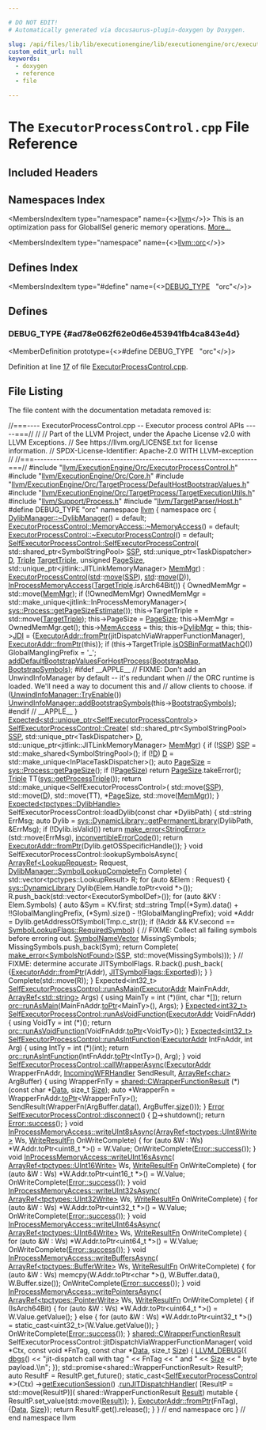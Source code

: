 ```yaml
---

# DO NOT EDIT!
# Automatically generated via docusaurus-plugin-doxygen by Doxygen.

slug: /api/files/lib/lib/executionengine/lib/executionengine/orc/executorprocesscontrol-cpp
custom_edit_url: null
keywords:
  - doxygen
  - reference
  - file

---
```





# The `ExecutorProcessControl.cpp` File Reference

<DoxygenPage pluginConfig={pluginConfig}>



## Included Headers

<IncludesList>
<IncludesListItem
  filePath="llvm/ExecutionEngine/Orc/ExecutorProcessControl.h"
  permalink="/docs/api/files/include/include/llvm/include/llvm/executionengine/include/llvm/executionengine/orc/executorprocesscontrol-h"
  isLocal="true" />
<IncludesListItem
  filePath="llvm/ExecutionEngine/Orc/Core.h"
  permalink="/docs/api/files/include/include/llvm/include/llvm/executionengine/include/llvm/executionengine/orc/core-h"
  isLocal="true" />
<IncludesListItem
  filePath="llvm/ExecutionEngine/Orc/TargetProcess/DefaultHostBootstrapValues.h"
  permalink="/docs/api/files/include/include/llvm/include/llvm/executionengine/include/llvm/executionengine/orc/include/llvm/executionengine/orc/targetprocess/defaulthostbootstrapvalues-h"
  isLocal="true" />
<IncludesListItem
  filePath="llvm/ExecutionEngine/Orc/TargetProcess/TargetExecutionUtils.h"
  permalink="/docs/api/files/include/include/llvm/include/llvm/executionengine/include/llvm/executionengine/orc/include/llvm/executionengine/orc/targetprocess/targetexecutionutils-h"
  isLocal="true" />
<IncludesListItem
  filePath="llvm/Support/Process.h"
  permalink="/docs/api/files/include/include/llvm/include/llvm/support/process-h"
  isLocal="true" />
<IncludesListItem
  filePath="llvm/TargetParser/Host.h"
  permalink="/docs/api/files/include/include/llvm/include/llvm/targetparser/host-h"
  isLocal="true" />
</IncludesList>

## Namespaces Index

<MembersIndex>

<MembersIndexItem
  type="namespace"
  name={<><a href="/docs/api/namespaces/llvm">llvm</a></>}>
This is an optimization pass for GlobalISel generic memory operations. <a href="/docs/api/namespaces/llvm/#details">More...</a>
</MembersIndexItem>

<MembersIndexItem
  type="namespace"
  name={<><a href="/docs/api/namespaces/llvm/orc">llvm::orc</a></>}>
</MembersIndexItem>

</MembersIndex>

## Defines Index

<MembersIndex>

<MembersIndexItem
  type="#define"
  name={<><a href="#ad78e062f62e0d6e453941fb4ca843e4d">DEBUG&#95;TYPE</a>&nbsp;&nbsp;&nbsp;&quot;orc&quot;</>}>
</MembersIndexItem>

</MembersIndex>


<SectionDefinition>

## Defines

### DEBUG&#95;TYPE {#ad78e062f62e0d6e453941fb4ca843e4d}

<MemberDefinition
  prototype={<>#define DEBUG&#95;TYPE&nbsp;&nbsp;&nbsp;&quot;orc&quot;</>}>

Definition at line <a href="#l00017">17</a> of file <a href="/docs/api/files/lib/lib/executionengine/lib/executionengine/orc/executorprocesscontrol-cpp">ExecutorProcessControl.cpp</a>.
</MemberDefinition>

</SectionDefinition>

## File Listing

The file content with the documentation metadata removed is:

<ProgramListing>

<Link id="l00001" /><CodeLine lineNumber="1"><Highlight kind="comment">//===---- ExecutorProcessControl.cpp -- Executor process control APIs -----===//</Highlight><Highlight kind="normal"></Highlight></CodeLine>
<Link id="l00002" /><CodeLine lineNumber="2"><Highlight kind="normal"></Highlight><Highlight kind="comment">//</Highlight><Highlight kind="normal"></Highlight></CodeLine>
<Link id="l00003" /><CodeLine lineNumber="3"><Highlight kind="normal"></Highlight><Highlight kind="comment">// Part of the LLVM Project, under the Apache License v2.0 with LLVM Exceptions.</Highlight><Highlight kind="normal"></Highlight></CodeLine>
<Link id="l00004" /><CodeLine lineNumber="4"><Highlight kind="normal"></Highlight><Highlight kind="comment">// See https://llvm.org/LICENSE.txt for license information.</Highlight><Highlight kind="normal"></Highlight></CodeLine>
<Link id="l00005" /><CodeLine lineNumber="5"><Highlight kind="normal"></Highlight><Highlight kind="comment">// SPDX-License-Identifier: Apache-2.0 WITH LLVM-exception</Highlight><Highlight kind="normal"></Highlight></CodeLine>
<Link id="l00006" /><CodeLine lineNumber="6"><Highlight kind="normal"></Highlight><Highlight kind="comment">//</Highlight><Highlight kind="normal"></Highlight></CodeLine>
<Link id="l00007" /><CodeLine lineNumber="7"><Highlight kind="normal"></Highlight><Highlight kind="comment">//===----------------------------------------------------------------------===//</Highlight><Highlight kind="normal"></Highlight></CodeLine>
<Link id="l00008" /><CodeLine lineNumber="8"><Highlight kind="normal"></Highlight></CodeLine>
<Link id="l00009" /><CodeLine lineNumber="9"><Highlight kind="normal"></Highlight><Highlight kind="preprocessor">#include &quot;<a href="/docs/api/files/include/include/llvm/include/llvm/executionengine/include/llvm/executionengine/orc/executorprocesscontrol-h">llvm/ExecutionEngine/Orc/ExecutorProcessControl.h</a>&quot;</Highlight><Highlight kind="normal"></Highlight></CodeLine>
<Link id="l00010" /><CodeLine lineNumber="10"><Highlight kind="normal"></Highlight></CodeLine>
<Link id="l00011" /><CodeLine lineNumber="11"><Highlight kind="normal"></Highlight><Highlight kind="preprocessor">#include &quot;<a href="/docs/api/files/include/include/llvm/include/llvm/executionengine/include/llvm/executionengine/orc/core-h">llvm/ExecutionEngine/Orc/Core.h</a>&quot;</Highlight><Highlight kind="normal"></Highlight></CodeLine>
<Link id="l00012" /><CodeLine lineNumber="12"><Highlight kind="normal"></Highlight><Highlight kind="preprocessor">#include &quot;<a href="/docs/api/files/include/include/llvm/include/llvm/executionengine/include/llvm/executionengine/orc/include/llvm/executionengine/orc/targetprocess/defaulthostbootstrapvalues-h">llvm/ExecutionEngine/Orc/TargetProcess/DefaultHostBootstrapValues.h</a>&quot;</Highlight><Highlight kind="normal"></Highlight></CodeLine>
<Link id="l00013" /><CodeLine lineNumber="13"><Highlight kind="normal"></Highlight><Highlight kind="preprocessor">#include &quot;<a href="/docs/api/files/include/include/llvm/include/llvm/executionengine/include/llvm/executionengine/orc/include/llvm/executionengine/orc/targetprocess/targetexecutionutils-h">llvm/ExecutionEngine/Orc/TargetProcess/TargetExecutionUtils.h</a>&quot;</Highlight><Highlight kind="normal"></Highlight></CodeLine>
<Link id="l00014" /><CodeLine lineNumber="14"><Highlight kind="normal"></Highlight><Highlight kind="preprocessor">#include &quot;<a href="/docs/api/files/include/include/llvm/include/llvm/support/process-h">llvm/Support/Process.h</a>&quot;</Highlight><Highlight kind="normal"></Highlight></CodeLine>
<Link id="l00015" /><CodeLine lineNumber="15"><Highlight kind="normal"></Highlight><Highlight kind="preprocessor">#include &quot;<a href="/docs/api/files/include/include/llvm/include/llvm/targetparser/host-h">llvm/TargetParser/Host.h</a>&quot;</Highlight><Highlight kind="normal"></Highlight></CodeLine>
<Link id="l00016" /><CodeLine lineNumber="16"><Highlight kind="normal"></Highlight></CodeLine>
<Link id="l00017" /><CodeLine lineNumber="17" lineLink="#ad78e062f62e0d6e453941fb4ca843e4d"><Highlight kind="normal"></Highlight><Highlight kind="preprocessor">#define DEBUG&#95;TYPE &quot;orc&quot;</Highlight><Highlight kind="normal"></Highlight></CodeLine>
<Link id="l00018" /><CodeLine lineNumber="18"><Highlight kind="normal"></Highlight></CodeLine>
<Link id="l00019" /><CodeLine lineNumber="19"><Highlight kind="normal"></Highlight><Highlight kind="keyword">namespace </Highlight><Highlight kind="normal"><a href="/docs/api/namespaces/llvm">llvm</a> &#123;</Highlight></CodeLine>
<Link id="l00020" /><CodeLine lineNumber="20"><Highlight kind="normal"></Highlight><Highlight kind="keyword">namespace </Highlight><Highlight kind="normal">orc &#123;</Highlight></CodeLine>
<Link id="l00021" /><CodeLine lineNumber="21"><Highlight kind="normal"></Highlight></CodeLine>
<Link id="l00022" /><CodeLine lineNumber="22"><Highlight kind="normal"><a href="/docs/api/classes/llvm/orc/dylibmanager/#a1d7c63537a7b64227dd10c93f59e5829">DylibManager::~DylibManager</a>() = </Highlight><Highlight kind="keywordflow">default</Highlight><Highlight kind="normal">;</Highlight></CodeLine>
<Link id="l00023" /><CodeLine lineNumber="23"><Highlight kind="normal"></Highlight></CodeLine>
<Link id="l00024" /><CodeLine lineNumber="24"><Highlight kind="normal"><a href="/docs/api/classes/llvm/orc/executorprocesscontrol/memoryaccess/#a8085d8511d1adf24422720dc5f8dfafe">ExecutorProcessControl::MemoryAccess::~MemoryAccess</a>() = </Highlight><Highlight kind="keywordflow">default</Highlight><Highlight kind="normal">;</Highlight></CodeLine>
<Link id="l00025" /><CodeLine lineNumber="25"><Highlight kind="normal"></Highlight></CodeLine>
<Link id="l00026" /><CodeLine lineNumber="26"><Highlight kind="normal"><a href="/docs/api/classes/llvm/orc/executorprocesscontrol/#afbe55d7fe25145ade3cd207703bd28b3">ExecutorProcessControl::~ExecutorProcessControl</a>() = </Highlight><Highlight kind="keywordflow">default</Highlight><Highlight kind="normal">;</Highlight></CodeLine>
<Link id="l00027" /><CodeLine lineNumber="27"><Highlight kind="normal"></Highlight></CodeLine>
<Link id="l00028" /><CodeLine lineNumber="28" lineLink="/docs/api/classes/llvm/orc/selfexecutorprocesscontrol/#a5005b8f3deda0a47253e985ed2ca3591"><Highlight kind="normal"><a href="/docs/api/classes/llvm/orc/selfexecutorprocesscontrol/#a5005b8f3deda0a47253e985ed2ca3591">SelfExecutorProcessControl::SelfExecutorProcessControl</a>(</Highlight></CodeLine>
<Link id="l00029" /><CodeLine lineNumber="29"><Highlight kind="normal">    std::shared&#95;ptr&lt;SymbolStringPool&gt; <a href="/docs/api/classes/llvm/orc/executorprocesscontrol/#a58fe1bcc0c0139d754c0d01cce3b42bf">SSP</a>, std::unique&#95;ptr&lt;TaskDispatcher&gt; <a href="/docs/api/classes/llvm/orc/executorprocesscontrol/#a30812e122ddf831a3226a84f0d5caa40">D</a>,</Highlight></CodeLine>
<Link id="l00030" /><CodeLine lineNumber="30"><Highlight kind="normal">    <a href="/docs/api/classes/llvm/triple">Triple</a> <a href="/docs/api/classes/llvm/orc/executorprocesscontrol/#a43e46ade7cdd5c5a944e4e0b436eebcc">TargetTriple</a>, </Highlight><Highlight kind="keywordtype">unsigned</Highlight><Highlight kind="normal"> <a href="/docs/api/classes/llvm/orc/executorprocesscontrol/#a887a86a6014e53f51ffede51edae5987">PageSize</a>,</Highlight></CodeLine>
<Link id="l00031" /><CodeLine lineNumber="31"><Highlight kind="normal">    std::unique&#95;ptr&lt;jitlink::JITLinkMemoryManager&gt; <a href="/docs/api/classes/llvm/orc/executorprocesscontrol/#a86d16d153b1dc4d9d280a7e4ceee8d5e">MemMgr</a>)</Highlight></CodeLine>
<Link id="l00032" /><CodeLine lineNumber="32"><Highlight kind="normal">    : <a href="/docs/api/classes/llvm/orc/executorprocesscontrol/#abb438764fe4565ba9704400b74cf38ab">ExecutorProcessControl</a>(<a href="/docs/api/namespaces/std">std</a>::<a href="/docs/api/namespaces/llvm/#abfc9c7ecf70f66901e439f7c04ef3dbb">move</a>(<a href="/docs/api/classes/llvm/orc/executorprocesscontrol/#a58fe1bcc0c0139d754c0d01cce3b42bf">SSP</a>), <a href="/docs/api/namespaces/std">std</a>::<a href="/docs/api/namespaces/llvm/#abfc9c7ecf70f66901e439f7c04ef3dbb">move</a>(<a href="/docs/api/classes/llvm/orc/executorprocesscontrol/#a30812e122ddf831a3226a84f0d5caa40">D</a>)),</Highlight></CodeLine>
<Link id="l00033" /><CodeLine lineNumber="33"><Highlight kind="normal">      <a href="/docs/api/classes/llvm/orc/inprocessmemoryaccess/#a2b8eaa1386313ab62e44088a6ccb6356">InProcessMemoryAccess</a>(<a href="/docs/api/classes/llvm/orc/executorprocesscontrol/#a43e46ade7cdd5c5a944e4e0b436eebcc">TargetTriple</a>.isArch64Bit()) &#123;</Highlight></CodeLine>
<Link id="l00034" /><CodeLine lineNumber="34"><Highlight kind="normal"></Highlight></CodeLine>
<Link id="l00035" /><CodeLine lineNumber="35"><Highlight kind="normal">  OwnedMemMgr = std::move(<a href="/docs/api/classes/llvm/orc/executorprocesscontrol/#a86d16d153b1dc4d9d280a7e4ceee8d5e">MemMgr</a>);</Highlight></CodeLine>
<Link id="l00036" /><CodeLine lineNumber="36"><Highlight kind="normal">  </Highlight><Highlight kind="keywordflow">if</Highlight><Highlight kind="normal"> (!OwnedMemMgr)</Highlight></CodeLine>
<Link id="l00037" /><CodeLine lineNumber="37"><Highlight kind="normal">    OwnedMemMgr = std::make&#95;unique&lt;jitlink::InProcessMemoryManager&gt;(</Highlight></CodeLine>
<Link id="l00038" /><CodeLine lineNumber="38"><Highlight kind="normal">        <a href="/docs/api/classes/llvm/sys/process/#a774becf3d10728695b270703bca011ec">sys::Process::getPageSizeEstimate</a>());</Highlight></CodeLine>
<Link id="l00039" /><CodeLine lineNumber="39"><Highlight kind="normal"></Highlight></CodeLine>
<Link id="l00040" /><CodeLine lineNumber="40"><Highlight kind="normal">  this-&gt;TargetTriple = std::move(<a href="/docs/api/classes/llvm/orc/executorprocesscontrol/#a43e46ade7cdd5c5a944e4e0b436eebcc">TargetTriple</a>);</Highlight></CodeLine>
<Link id="l00041" /><CodeLine lineNumber="41"><Highlight kind="normal">  this-&gt;PageSize = <a href="/docs/api/classes/llvm/orc/executorprocesscontrol/#a887a86a6014e53f51ffede51edae5987">PageSize</a>;</Highlight></CodeLine>
<Link id="l00042" /><CodeLine lineNumber="42"><Highlight kind="normal">  this-&gt;MemMgr = OwnedMemMgr.get();</Highlight></CodeLine>
<Link id="l00043" /><CodeLine lineNumber="43"><Highlight kind="normal">  this-&gt;<a href="/docs/api/classes/llvm/orc/executorprocesscontrol/#ad8710c264afee46f88cd003b98ae8f86">MemAccess</a> = </Highlight><Highlight kind="keyword">this</Highlight><Highlight kind="normal">;</Highlight></CodeLine>
<Link id="l00044" /><CodeLine lineNumber="44"><Highlight kind="normal">  this-&gt;<a href="/docs/api/classes/llvm/orc/executorprocesscontrol/#ab10c2e8e258477c2c02ce7903e223df0">DylibMgr</a> = </Highlight><Highlight kind="keyword">this</Highlight><Highlight kind="normal">;</Highlight></CodeLine>
<Link id="l00045" /><CodeLine lineNumber="45"><Highlight kind="normal">  this-&gt;<a href="/docs/api/classes/llvm/orc/executorprocesscontrol/#a408bb953a401290b10daa97f87531a37">JDI</a> = &#123;<a href="/docs/api/classes/llvm/orc/executoraddr/#a8adb0ae35f7e95c960c86cfe19bc7215">ExecutorAddr::fromPtr</a>(jitDispatchViaWrapperFunctionManager),</Highlight></CodeLine>
<Link id="l00046" /><CodeLine lineNumber="46"><Highlight kind="normal">               <a href="/docs/api/classes/llvm/orc/executoraddr/#a8adb0ae35f7e95c960c86cfe19bc7215">ExecutorAddr::fromPtr</a>(</Highlight><Highlight kind="keyword">this</Highlight><Highlight kind="normal">)&#125;;</Highlight></CodeLine>
<Link id="l00047" /><CodeLine lineNumber="47"><Highlight kind="normal"></Highlight></CodeLine>
<Link id="l00048" /><CodeLine lineNumber="48"><Highlight kind="normal">  </Highlight><Highlight kind="keywordflow">if</Highlight><Highlight kind="normal"> (this-&gt;TargetTriple.<a href="/docs/api/classes/llvm/triple/#a444e46ff0a17a6c9480eb151bd42c9bc">isOSBinFormatMachO</a>())</Highlight></CodeLine>
<Link id="l00049" /><CodeLine lineNumber="49"><Highlight kind="normal">    GlobalManglingPrefix = </Highlight><Highlight kind="charliteral">&#39;&#95;&#39;</Highlight><Highlight kind="normal">;</Highlight></CodeLine>
<Link id="l00050" /><CodeLine lineNumber="50"><Highlight kind="normal"></Highlight></CodeLine>
<Link id="l00051" /><CodeLine lineNumber="51"><Highlight kind="normal">  <a href="/docs/api/namespaces/llvm/orc/#a2eb4c57e962ea964e0917f7dee774c93">addDefaultBootstrapValuesForHostProcess</a>(<a href="/docs/api/classes/llvm/orc/executorprocesscontrol/#a74714a7a45a2501fda9da5b5066425b8">BootstrapMap</a>, <a href="/docs/api/classes/llvm/orc/executorprocesscontrol/#a644afbfdc6251cffa535988ec59c259e">BootstrapSymbols</a>);</Highlight></CodeLine>
<Link id="l00052" /><CodeLine lineNumber="52"><Highlight kind="normal"></Highlight></CodeLine>
<Link id="l00053" /><CodeLine lineNumber="53"><Highlight kind="normal"></Highlight><Highlight kind="preprocessor">#ifdef &#95;&#95;APPLE&#95;&#95;</Highlight><Highlight kind="normal"></Highlight></CodeLine>
<Link id="l00054" /><CodeLine lineNumber="54"><Highlight kind="normal">  </Highlight><Highlight kind="comment">// FIXME: Don&#39;t add an UnwindInfoManager by default -- it&#39;s redundant when</Highlight><Highlight kind="normal"></Highlight></CodeLine>
<Link id="l00055" /><CodeLine lineNumber="55"><Highlight kind="normal">  </Highlight><Highlight kind="comment">//        the ORC runtime is loaded. We&#39;ll need a way to document this and</Highlight><Highlight kind="normal"></Highlight></CodeLine>
<Link id="l00056" /><CodeLine lineNumber="56"><Highlight kind="normal">  </Highlight><Highlight kind="comment">//        allow clients to choose.</Highlight><Highlight kind="normal"></Highlight></CodeLine>
<Link id="l00057" /><CodeLine lineNumber="57"><Highlight kind="normal">  </Highlight><Highlight kind="keywordflow">if</Highlight><Highlight kind="normal"> (<a href="/docs/api/classes/llvm/orc/unwindinfomanager/#a51bab61aaf00c3a0395daa426022ada3">UnwindInfoManager::TryEnable</a>())</Highlight></CodeLine>
<Link id="l00058" /><CodeLine lineNumber="58"><Highlight kind="normal">    <a href="/docs/api/classes/llvm/orc/unwindinfomanager/#a6cfb7c36eddb6eeab4a0dbece2b7f21c">UnwindInfoManager::addBootstrapSymbols</a>(this-&gt;<a href="/docs/api/classes/llvm/orc/executorprocesscontrol/#a644afbfdc6251cffa535988ec59c259e">BootstrapSymbols</a>);</Highlight></CodeLine>
<Link id="l00059" /><CodeLine lineNumber="59"><Highlight kind="normal"></Highlight><Highlight kind="preprocessor">#endif </Highlight><Highlight kind="comment">// &#95;&#95;APPLE&#95;&#95;</Highlight><Highlight kind="normal"></Highlight></CodeLine>
<Link id="l00060" /><CodeLine lineNumber="60"><Highlight kind="normal">&#125;</Highlight></CodeLine>
<Link id="l00061" /><CodeLine lineNumber="61"><Highlight kind="normal"></Highlight></CodeLine>
<Link id="l00062" /><CodeLine lineNumber="62"><Highlight kind="normal"><a href="/docs/api/classes/llvm/expected">Expected&lt;std::unique&#95;ptr&lt;SelfExecutorProcessControl&gt;</a>&gt;</Highlight></CodeLine>
<Link id="l00063" /><CodeLine lineNumber="63" lineLink="/docs/api/classes/llvm/orc/selfexecutorprocesscontrol/#ae15684412736f37c545f8f2ec65cce56"><Highlight kind="normal"><a href="/docs/api/classes/llvm/orc/selfexecutorprocesscontrol/#ae15684412736f37c545f8f2ec65cce56">SelfExecutorProcessControl::Create</a>(</Highlight></CodeLine>
<Link id="l00064" /><CodeLine lineNumber="64"><Highlight kind="normal">    std::shared&#95;ptr&lt;SymbolStringPool&gt; <a href="/docs/api/classes/llvm/orc/executorprocesscontrol/#a58fe1bcc0c0139d754c0d01cce3b42bf">SSP</a>,</Highlight></CodeLine>
<Link id="l00065" /><CodeLine lineNumber="65"><Highlight kind="normal">    std::unique&#95;ptr&lt;TaskDispatcher&gt; <a href="/docs/api/classes/llvm/orc/executorprocesscontrol/#a30812e122ddf831a3226a84f0d5caa40">D</a>,</Highlight></CodeLine>
<Link id="l00066" /><CodeLine lineNumber="66"><Highlight kind="normal">    std::unique&#95;ptr&lt;jitlink::JITLinkMemoryManager&gt; <a href="/docs/api/classes/llvm/orc/executorprocesscontrol/#a86d16d153b1dc4d9d280a7e4ceee8d5e">MemMgr</a>) &#123;</Highlight></CodeLine>
<Link id="l00067" /><CodeLine lineNumber="67"><Highlight kind="normal"></Highlight></CodeLine>
<Link id="l00068" /><CodeLine lineNumber="68"><Highlight kind="normal">  </Highlight><Highlight kind="keywordflow">if</Highlight><Highlight kind="normal"> (!<a href="/docs/api/classes/llvm/orc/executorprocesscontrol/#a58fe1bcc0c0139d754c0d01cce3b42bf">SSP</a>)</Highlight></CodeLine>
<Link id="l00069" /><CodeLine lineNumber="69"><Highlight kind="normal">    <a href="/docs/api/classes/llvm/orc/executorprocesscontrol/#a58fe1bcc0c0139d754c0d01cce3b42bf">SSP</a> = std::make&#95;shared&lt;SymbolStringPool&gt;();</Highlight></CodeLine>
<Link id="l00070" /><CodeLine lineNumber="70"><Highlight kind="normal"></Highlight></CodeLine>
<Link id="l00071" /><CodeLine lineNumber="71"><Highlight kind="normal">  </Highlight><Highlight kind="keywordflow">if</Highlight><Highlight kind="normal"> (!<a href="/docs/api/classes/llvm/orc/executorprocesscontrol/#a30812e122ddf831a3226a84f0d5caa40">D</a>)</Highlight></CodeLine>
<Link id="l00072" /><CodeLine lineNumber="72"><Highlight kind="normal">    <a href="/docs/api/classes/llvm/orc/executorprocesscontrol/#a30812e122ddf831a3226a84f0d5caa40">D</a> = std::make&#95;unique&lt;InPlaceTaskDispatcher&gt;();</Highlight></CodeLine>
<Link id="l00073" /><CodeLine lineNumber="73"><Highlight kind="normal"></Highlight></CodeLine>
<Link id="l00074" /><CodeLine lineNumber="74"><Highlight kind="normal">  </Highlight><Highlight kind="keyword">auto</Highlight><Highlight kind="normal"> <a href="/docs/api/classes/llvm/orc/executorprocesscontrol/#a887a86a6014e53f51ffede51edae5987">PageSize</a> = <a href="/docs/api/classes/llvm/sys/process/#a2b6f374dc4eb2a7f84cc346e5630e132">sys::Process::getPageSize</a>();</Highlight></CodeLine>
<Link id="l00075" /><CodeLine lineNumber="75"><Highlight kind="normal">  </Highlight><Highlight kind="keywordflow">if</Highlight><Highlight kind="normal"> (!<a href="/docs/api/classes/llvm/orc/executorprocesscontrol/#a887a86a6014e53f51ffede51edae5987">PageSize</a>)</Highlight></CodeLine>
<Link id="l00076" /><CodeLine lineNumber="76"><Highlight kind="normal">    </Highlight><Highlight kind="keywordflow">return</Highlight><Highlight kind="normal"> <a href="/docs/api/classes/llvm/orc/executorprocesscontrol/#a887a86a6014e53f51ffede51edae5987">PageSize</a>.takeError();</Highlight></CodeLine>
<Link id="l00077" /><CodeLine lineNumber="77"><Highlight kind="normal"></Highlight></CodeLine>
<Link id="l00078" /><CodeLine lineNumber="78"><Highlight kind="normal">  <a href="/docs/api/classes/llvm/triple">Triple</a> TT(<a href="/docs/api/namespaces/llvm/sys/#aab375071f641a086c0d7067635ccd3dc">sys::getProcessTriple</a>());</Highlight></CodeLine>
<Link id="l00079" /><CodeLine lineNumber="79"><Highlight kind="normal"></Highlight></CodeLine>
<Link id="l00080" /><CodeLine lineNumber="80"><Highlight kind="normal">  </Highlight><Highlight kind="keywordflow">return</Highlight><Highlight kind="normal"> std::make&#95;unique&lt;SelfExecutorProcessControl&gt;(</Highlight></CodeLine>
<Link id="l00081" /><CodeLine lineNumber="81"><Highlight kind="normal">      std::move(<a href="/docs/api/classes/llvm/orc/executorprocesscontrol/#a58fe1bcc0c0139d754c0d01cce3b42bf">SSP</a>), std::move(<a href="/docs/api/classes/llvm/orc/executorprocesscontrol/#a30812e122ddf831a3226a84f0d5caa40">D</a>), std::move(TT), &#42;<a href="/docs/api/classes/llvm/orc/executorprocesscontrol/#a887a86a6014e53f51ffede51edae5987">PageSize</a>,</Highlight></CodeLine>
<Link id="l00082" /><CodeLine lineNumber="82"><Highlight kind="normal">      std::move(<a href="/docs/api/classes/llvm/orc/executorprocesscontrol/#a86d16d153b1dc4d9d280a7e4ceee8d5e">MemMgr</a>));</Highlight></CodeLine>
<Link id="l00083" /><CodeLine lineNumber="83"><Highlight kind="normal">&#125;</Highlight></CodeLine>
<Link id="l00084" /><CodeLine lineNumber="84"><Highlight kind="normal"></Highlight></CodeLine>
<Link id="l00085" /><CodeLine lineNumber="85"><Highlight kind="normal"><a href="/docs/api/classes/llvm/expected">Expected&lt;tpctypes::DylibHandle&gt;</a></Highlight></CodeLine>
<Link id="l00086" /><CodeLine lineNumber="86"><Highlight kind="normal">SelfExecutorProcessControl::loadDylib(</Highlight><Highlight kind="keyword">const</Highlight><Highlight kind="normal"> </Highlight><Highlight kind="keywordtype">char</Highlight><Highlight kind="normal"> &#42;DylibPath) &#123;</Highlight></CodeLine>
<Link id="l00087" /><CodeLine lineNumber="87"><Highlight kind="normal">  std::string ErrMsg;</Highlight></CodeLine>
<Link id="l00088" /><CodeLine lineNumber="88"><Highlight kind="normal">  </Highlight><Highlight kind="keyword">auto</Highlight><Highlight kind="normal"> Dylib = <a href="/docs/api/classes/llvm/sys/dynamiclibrary/#a5fe607fc919d5fcd00bdfded75f46643">sys::DynamicLibrary::getPermanentLibrary</a>(DylibPath, &amp;ErrMsg);</Highlight></CodeLine>
<Link id="l00089" /><CodeLine lineNumber="89"><Highlight kind="normal">  </Highlight><Highlight kind="keywordflow">if</Highlight><Highlight kind="normal"> (!Dylib.isValid())</Highlight></CodeLine>
<Link id="l00090" /><CodeLine lineNumber="90"><Highlight kind="normal">    </Highlight><Highlight kind="keywordflow">return</Highlight><Highlight kind="normal"> <a href="/docs/api/namespaces/llvm/#a9999bd897fc8a1648bd69b36fee2d357">make&#95;error&lt;StringError&gt;</a>(std::move(ErrMsg), <a href="/docs/api/namespaces/llvm/#a2b43c21951d0948b34bcf7019949032d">inconvertibleErrorCode</a>());</Highlight></CodeLine>
<Link id="l00091" /><CodeLine lineNumber="91"><Highlight kind="normal">  </Highlight><Highlight kind="keywordflow">return</Highlight><Highlight kind="normal"> <a href="/docs/api/classes/llvm/orc/executoraddr/#a8adb0ae35f7e95c960c86cfe19bc7215">ExecutorAddr::fromPtr</a>(Dylib.getOSSpecificHandle());</Highlight></CodeLine>
<Link id="l00092" /><CodeLine lineNumber="92"><Highlight kind="normal">&#125;</Highlight></CodeLine>
<Link id="l00093" /><CodeLine lineNumber="93"><Highlight kind="normal"></Highlight></CodeLine>
<Link id="l00094" /><CodeLine lineNumber="94"><Highlight kind="normal"></Highlight><Highlight kind="keywordtype">void</Highlight><Highlight kind="normal"> SelfExecutorProcessControl::lookupSymbolsAsync(</Highlight></CodeLine>
<Link id="l00095" /><CodeLine lineNumber="95"><Highlight kind="normal">    <a href="/docs/api/classes/llvm/arrayref">ArrayRef&lt;LookupRequest&gt;</a> Request,</Highlight></CodeLine>
<Link id="l00096" /><CodeLine lineNumber="96"><Highlight kind="normal">    <a href="/docs/api/classes/llvm/orc/dylibmanager/#ae71ec09d3b629cd60c40a90681bf09d3">DylibManager::SymbolLookupCompleteFn</a> Complete) &#123;</Highlight></CodeLine>
<Link id="l00097" /><CodeLine lineNumber="97"><Highlight kind="normal">  std::vector&lt;tpctypes::LookupResult&gt; R;</Highlight></CodeLine>
<Link id="l00098" /><CodeLine lineNumber="98"><Highlight kind="normal"></Highlight></CodeLine>
<Link id="l00099" /><CodeLine lineNumber="99"><Highlight kind="normal">  </Highlight><Highlight kind="keywordflow">for</Highlight><Highlight kind="normal"> (</Highlight><Highlight kind="keyword">auto</Highlight><Highlight kind="normal"> &amp;Elem : Request) &#123;</Highlight></CodeLine>
<Link id="l00100" /><CodeLine lineNumber="100"><Highlight kind="normal">    <a href="/docs/api/classes/llvm/sys/dynamiclibrary">sys::DynamicLibrary</a> Dylib(Elem.Handle.toPtr&lt;</Highlight><Highlight kind="keywordtype">void</Highlight><Highlight kind="normal"> &#42;&gt;());</Highlight></CodeLine>
<Link id="l00101" /><CodeLine lineNumber="101"><Highlight kind="normal">    R.push&#95;back(std::vector&lt;ExecutorSymbolDef&gt;());</Highlight></CodeLine>
<Link id="l00102" /><CodeLine lineNumber="102"><Highlight kind="normal">    </Highlight><Highlight kind="keywordflow">for</Highlight><Highlight kind="normal"> (</Highlight><Highlight kind="keyword">auto</Highlight><Highlight kind="normal"> &amp;KV : Elem.Symbols) &#123;</Highlight></CodeLine>
<Link id="l00103" /><CodeLine lineNumber="103"><Highlight kind="normal">      </Highlight><Highlight kind="keyword">auto</Highlight><Highlight kind="normal"> &amp;Sym = KV.first;</Highlight></CodeLine>
<Link id="l00104" /><CodeLine lineNumber="104"><Highlight kind="normal">      std::string Tmp((&#42;Sym).data() + !!GlobalManglingPrefix,</Highlight></CodeLine>
<Link id="l00105" /><CodeLine lineNumber="105"><Highlight kind="normal">                      (&#42;Sym).size() - !!GlobalManglingPrefix);</Highlight></CodeLine>
<Link id="l00106" /><CodeLine lineNumber="106"><Highlight kind="normal">      </Highlight><Highlight kind="keywordtype">void</Highlight><Highlight kind="normal"> &#42;Addr = Dylib.getAddressOfSymbol(Tmp.c&#95;str());</Highlight></CodeLine>
<Link id="l00107" /><CodeLine lineNumber="107"><Highlight kind="normal">      </Highlight><Highlight kind="keywordflow">if</Highlight><Highlight kind="normal"> (!Addr &amp;&amp; KV.second == <a href="/docs/api/namespaces/llvm/orc/#a69e9511c04540297d2cff38f4645a9abaa1734373fb555ce75d3e33411f9ea827">SymbolLookupFlags::RequiredSymbol</a>) &#123;</Highlight></CodeLine>
<Link id="l00108" /><CodeLine lineNumber="108"><Highlight kind="normal">        </Highlight><Highlight kind="comment">// FIXME: Collect all failing symbols before erroring out.</Highlight><Highlight kind="normal"></Highlight></CodeLine>
<Link id="l00109" /><CodeLine lineNumber="109"><Highlight kind="normal">        <a href="/docs/api/namespaces/llvm/orc/#ac98d5bff2f1ce6c3ce250c347f7b86ee">SymbolNameVector</a> MissingSymbols;</Highlight></CodeLine>
<Link id="l00110" /><CodeLine lineNumber="110"><Highlight kind="normal">        MissingSymbols.push&#95;back(Sym);</Highlight></CodeLine>
<Link id="l00111" /><CodeLine lineNumber="111"><Highlight kind="normal">        </Highlight><Highlight kind="keywordflow">return</Highlight><Highlight kind="normal"> Complete(</Highlight></CodeLine>
<Link id="l00112" /><CodeLine lineNumber="112"><Highlight kind="normal">            <a href="/docs/api/namespaces/llvm/#a9999bd897fc8a1648bd69b36fee2d357">make&#95;error&lt;SymbolsNotFound&gt;</a>(<a href="/docs/api/classes/llvm/orc/executorprocesscontrol/#a58fe1bcc0c0139d754c0d01cce3b42bf">SSP</a>, std::move(MissingSymbols)));</Highlight></CodeLine>
<Link id="l00113" /><CodeLine lineNumber="113"><Highlight kind="normal">      &#125;</Highlight></CodeLine>
<Link id="l00114" /><CodeLine lineNumber="114"><Highlight kind="normal">      </Highlight><Highlight kind="comment">// FIXME: determine accurate JITSymbolFlags.</Highlight><Highlight kind="normal"></Highlight></CodeLine>
<Link id="l00115" /><CodeLine lineNumber="115"><Highlight kind="normal">      R.back().push&#95;back(</Highlight></CodeLine>
<Link id="l00116" /><CodeLine lineNumber="116"><Highlight kind="normal">          &#123;<a href="/docs/api/classes/llvm/orc/executoraddr/#a8adb0ae35f7e95c960c86cfe19bc7215">ExecutorAddr::fromPtr</a>(Addr), <a href="/docs/api/classes/llvm/jitsymbolflags/#ad509c6d010720c4f71aeac1fba93f8cbaeb59403a31ee3f63734a411e9e42ddd8">JITSymbolFlags::Exported</a>&#125;);</Highlight></CodeLine>
<Link id="l00117" /><CodeLine lineNumber="117"><Highlight kind="normal">    &#125;</Highlight></CodeLine>
<Link id="l00118" /><CodeLine lineNumber="118"><Highlight kind="normal">  &#125;</Highlight></CodeLine>
<Link id="l00119" /><CodeLine lineNumber="119"><Highlight kind="normal"></Highlight></CodeLine>
<Link id="l00120" /><CodeLine lineNumber="120"><Highlight kind="normal">  Complete(std::move(R));</Highlight></CodeLine>
<Link id="l00121" /><CodeLine lineNumber="121"><Highlight kind="normal">&#125;</Highlight></CodeLine>
<Link id="l00122" /><CodeLine lineNumber="122"><Highlight kind="normal"></Highlight></CodeLine>
<Link id="l00123" /><CodeLine lineNumber="123"><Highlight kind="normal">Expected&lt;int32&#95;t&gt;</Highlight></CodeLine>
<Link id="l00124" /><CodeLine lineNumber="124" lineLink="/docs/api/classes/llvm/orc/selfexecutorprocesscontrol/#aac95e98c378e0095b769073c8f459e21"><Highlight kind="normal"><a href="/docs/api/classes/llvm/orc/selfexecutorprocesscontrol/#aac95e98c378e0095b769073c8f459e21">SelfExecutorProcessControl::runAsMain</a>(<a href="/docs/api/classes/llvm/orc/executoraddr">ExecutorAddr</a> MainFnAddr,</Highlight></CodeLine>
<Link id="l00125" /><CodeLine lineNumber="125"><Highlight kind="normal">                                      <a href="/docs/api/classes/llvm/arrayref">ArrayRef&lt;std::string&gt;</a> Args) &#123;</Highlight></CodeLine>
<Link id="l00126" /><CodeLine lineNumber="126"><Highlight kind="normal">  </Highlight><Highlight kind="keyword">using </Highlight><Highlight kind="normal">MainTy = int (&#42;)(int, </Highlight><Highlight kind="keywordtype">char</Highlight><Highlight kind="normal"> &#42;&#91;&#93;);</Highlight></CodeLine>
<Link id="l00127" /><CodeLine lineNumber="127"><Highlight kind="normal">  </Highlight><Highlight kind="keywordflow">return</Highlight><Highlight kind="normal"> <a href="/docs/api/namespaces/llvm/orc/#ae96b02ba0679637389c230e9536a40fc">orc::runAsMain</a>(MainFnAddr.<a href="/docs/api/classes/llvm/orc/executoraddr/#af5df5d5fa49d180d3ca3de567f60de79">toPtr</a>&lt;MainTy&gt;(), Args);</Highlight></CodeLine>
<Link id="l00128" /><CodeLine lineNumber="128"><Highlight kind="normal">&#125;</Highlight></CodeLine>
<Link id="l00129" /><CodeLine lineNumber="129"><Highlight kind="normal"></Highlight></CodeLine>
<Link id="l00130" /><CodeLine lineNumber="130"><Highlight kind="normal"><a href="/docs/api/classes/llvm/expected">Expected&lt;int32&#95;t&gt;</a></Highlight></CodeLine>
<Link id="l00131" /><CodeLine lineNumber="131" lineLink="/docs/api/classes/llvm/orc/selfexecutorprocesscontrol/#a95d2cbff7443f6cf07d3c3e8f4198b37"><Highlight kind="normal"><a href="/docs/api/classes/llvm/orc/selfexecutorprocesscontrol/#a95d2cbff7443f6cf07d3c3e8f4198b37">SelfExecutorProcessControl::runAsVoidFunction</a>(<a href="/docs/api/classes/llvm/orc/executoraddr">ExecutorAddr</a> VoidFnAddr) &#123;</Highlight></CodeLine>
<Link id="l00132" /><CodeLine lineNumber="132"><Highlight kind="normal">  </Highlight><Highlight kind="keyword">using </Highlight><Highlight kind="normal">VoidTy = int (&#42;)();</Highlight></CodeLine>
<Link id="l00133" /><CodeLine lineNumber="133"><Highlight kind="normal">  </Highlight><Highlight kind="keywordflow">return</Highlight><Highlight kind="normal"> <a href="/docs/api/namespaces/llvm/orc/#a3967432b472134605de76e49e274064b">orc::runAsVoidFunction</a>(VoidFnAddr.<a href="/docs/api/classes/llvm/orc/executoraddr/#af5df5d5fa49d180d3ca3de567f60de79">toPtr</a>&lt;VoidTy&gt;());</Highlight></CodeLine>
<Link id="l00134" /><CodeLine lineNumber="134"><Highlight kind="normal">&#125;</Highlight></CodeLine>
<Link id="l00135" /><CodeLine lineNumber="135"><Highlight kind="normal"></Highlight></CodeLine>
<Link id="l00136" /><CodeLine lineNumber="136"><Highlight kind="normal"><a href="/docs/api/classes/llvm/expected">Expected&lt;int32&#95;t&gt;</a></Highlight></CodeLine>
<Link id="l00137" /><CodeLine lineNumber="137" lineLink="/docs/api/classes/llvm/orc/selfexecutorprocesscontrol/#afccfa89bd18bf4723d4176fdcdc700e9"><Highlight kind="normal"><a href="/docs/api/classes/llvm/orc/selfexecutorprocesscontrol/#afccfa89bd18bf4723d4176fdcdc700e9">SelfExecutorProcessControl::runAsIntFunction</a>(<a href="/docs/api/classes/llvm/orc/executoraddr">ExecutorAddr</a> IntFnAddr, </Highlight><Highlight kind="keywordtype">int</Highlight><Highlight kind="normal"> Arg) &#123;</Highlight></CodeLine>
<Link id="l00138" /><CodeLine lineNumber="138"><Highlight kind="normal">  </Highlight><Highlight kind="keyword">using </Highlight><Highlight kind="normal">IntTy = int (&#42;)(int);</Highlight></CodeLine>
<Link id="l00139" /><CodeLine lineNumber="139"><Highlight kind="normal">  </Highlight><Highlight kind="keywordflow">return</Highlight><Highlight kind="normal"> <a href="/docs/api/namespaces/llvm/orc/#a4b98a575435b7792989794e2e617461d">orc::runAsIntFunction</a>(IntFnAddr.<a href="/docs/api/classes/llvm/orc/executoraddr/#af5df5d5fa49d180d3ca3de567f60de79">toPtr</a>&lt;IntTy&gt;(), Arg);</Highlight></CodeLine>
<Link id="l00140" /><CodeLine lineNumber="140"><Highlight kind="normal">&#125;</Highlight></CodeLine>
<Link id="l00141" /><CodeLine lineNumber="141"><Highlight kind="normal"></Highlight></CodeLine>
<Link id="l00142" /><CodeLine lineNumber="142" lineLink="/docs/api/classes/llvm/orc/selfexecutorprocesscontrol/#ab3e5050d43a1deb05a2878c74eb99abd"><Highlight kind="normal"></Highlight><Highlight kind="keywordtype">void</Highlight><Highlight kind="normal"> <a href="/docs/api/classes/llvm/orc/selfexecutorprocesscontrol/#ab3e5050d43a1deb05a2878c74eb99abd">SelfExecutorProcessControl::callWrapperAsync</a>(<a href="/docs/api/classes/llvm/orc/executoraddr">ExecutorAddr</a> WrapperFnAddr,</Highlight></CodeLine>
<Link id="l00143" /><CodeLine lineNumber="143"><Highlight kind="normal">                                                  <a href="/docs/api/classes/llvm/orc/executorprocesscontrol/incomingwfrhandler">IncomingWFRHandler</a> SendResult,</Highlight></CodeLine>
<Link id="l00144" /><CodeLine lineNumber="144"><Highlight kind="normal">                                                  <a href="/docs/api/classes/llvm/arrayref">ArrayRef&lt;char&gt;</a> ArgBuffer) &#123;</Highlight></CodeLine>
<Link id="l00145" /><CodeLine lineNumber="145"><Highlight kind="normal">  </Highlight><Highlight kind="keyword">using </Highlight><Highlight kind="normal">WrapperFnTy =</Highlight></CodeLine>
<Link id="l00146" /><CodeLine lineNumber="146"><Highlight kind="normal">      <a href="/docs/api/structs/llvm/orc/shared/cwrapperfunctionresult">shared::CWrapperFunctionResult</a> (&#42;)(</Highlight><Highlight kind="keyword">const</Highlight><Highlight kind="normal"> </Highlight><Highlight kind="keywordtype">char</Highlight><Highlight kind="normal"> &#42;<a href="/docs/api/namespaces/llvm/#aa20539e89704d20b98b97e9c3feac934">Data</a>, </Highlight><Highlight kind="keywordtype">size&#95;t</Highlight><Highlight kind="normal"> <a href="/docs/api/files/lib/lib/analysis/inlineorder-cpp/#a7ee6f0cb51c3b9056199e9a0001fe8c3a6f6cb72d544962fa333e2e34ce64f719">Size</a>);</Highlight></CodeLine>
<Link id="l00147" /><CodeLine lineNumber="147"><Highlight kind="normal">  </Highlight><Highlight kind="keyword">auto</Highlight><Highlight kind="normal"> &#42;WrapperFn = WrapperFnAddr.<a href="/docs/api/classes/llvm/orc/executoraddr/#af5df5d5fa49d180d3ca3de567f60de79">toPtr</a>&lt;WrapperFnTy&gt;();</Highlight></CodeLine>
<Link id="l00148" /><CodeLine lineNumber="148"><Highlight kind="normal">  SendResult(WrapperFn(ArgBuffer.<a href="/docs/api/classes/llvm/arrayref/#adb9cab4abca6bf2855c882dcf79fb1cb">data</a>(), ArgBuffer.<a href="/docs/api/classes/llvm/arrayref/#a85ffb6531d4cda988ea81f18d4e56fb7">size</a>()));</Highlight></CodeLine>
<Link id="l00149" /><CodeLine lineNumber="149"><Highlight kind="normal">&#125;</Highlight></CodeLine>
<Link id="l00150" /><CodeLine lineNumber="150"><Highlight kind="normal"></Highlight></CodeLine>
<Link id="l00151" /><CodeLine lineNumber="151" lineLink="/docs/api/classes/llvm/orc/selfexecutorprocesscontrol/#a70b5731dbe77edbd06e480a185fb9c6e"><Highlight kind="normal"><a href="/docs/api/classes/llvm/error">Error</a> <a href="/docs/api/classes/llvm/orc/selfexecutorprocesscontrol/#a70b5731dbe77edbd06e480a185fb9c6e">SelfExecutorProcessControl::disconnect</a>() &#123;</Highlight></CodeLine>
<Link id="l00152" /><CodeLine lineNumber="152"><Highlight kind="normal">  <a href="/docs/api/classes/llvm/orc/executorprocesscontrol/#a30812e122ddf831a3226a84f0d5caa40">D</a>-&gt;shutdown();</Highlight></CodeLine>
<Link id="l00153" /><CodeLine lineNumber="153"><Highlight kind="normal">  </Highlight><Highlight kind="keywordflow">return</Highlight><Highlight kind="normal"> <a href="/docs/api/classes/llvm/error/#a4dfd0813c3d0e0a30439b5a3e9196b59">Error::success</a>();</Highlight></CodeLine>
<Link id="l00154" /><CodeLine lineNumber="154"><Highlight kind="normal">&#125;</Highlight></CodeLine>
<Link id="l00155" /><CodeLine lineNumber="155"><Highlight kind="normal"></Highlight></CodeLine>
<Link id="l00156" /><CodeLine lineNumber="156" lineLink="/docs/api/classes/llvm/orc/inprocessmemoryaccess/#a14fa49b36b89bca87fb928aa64e76dbf"><Highlight kind="normal"></Highlight><Highlight kind="keywordtype">void</Highlight><Highlight kind="normal"> <a href="/docs/api/classes/llvm/orc/inprocessmemoryaccess/#a14fa49b36b89bca87fb928aa64e76dbf">InProcessMemoryAccess::writeUInt8sAsync</a>(<a href="/docs/api/classes/llvm/arrayref">ArrayRef&lt;tpctypes::UInt8Write&gt;</a> Ws,</Highlight></CodeLine>
<Link id="l00157" /><CodeLine lineNumber="157"><Highlight kind="normal">                                             <a href="/docs/api/classes/llvm/orc/executorprocesscontrol/memoryaccess/#a9a99834468cbee16771e1a7664c0b966">WriteResultFn</a> OnWriteComplete) &#123;</Highlight></CodeLine>
<Link id="l00158" /><CodeLine lineNumber="158"><Highlight kind="normal">  </Highlight><Highlight kind="keywordflow">for</Highlight><Highlight kind="normal"> (</Highlight><Highlight kind="keyword">auto</Highlight><Highlight kind="normal"> &amp;W : Ws)</Highlight></CodeLine>
<Link id="l00159" /><CodeLine lineNumber="159"><Highlight kind="normal">    &#42;W.Addr.toPtr&lt;uint8&#95;t &#42;&gt;() = W.Value;</Highlight></CodeLine>
<Link id="l00160" /><CodeLine lineNumber="160"><Highlight kind="normal">  OnWriteComplete(<a href="/docs/api/classes/llvm/error/#a4dfd0813c3d0e0a30439b5a3e9196b59">Error::success</a>());</Highlight></CodeLine>
<Link id="l00161" /><CodeLine lineNumber="161"><Highlight kind="normal">&#125;</Highlight></CodeLine>
<Link id="l00162" /><CodeLine lineNumber="162"><Highlight kind="normal"></Highlight></CodeLine>
<Link id="l00163" /><CodeLine lineNumber="163" lineLink="/docs/api/classes/llvm/orc/inprocessmemoryaccess/#a4b22da944d53023460365031a7525703"><Highlight kind="normal"></Highlight><Highlight kind="keywordtype">void</Highlight><Highlight kind="normal"> <a href="/docs/api/classes/llvm/orc/inprocessmemoryaccess/#a4b22da944d53023460365031a7525703">InProcessMemoryAccess::writeUInt16sAsync</a>(</Highlight></CodeLine>
<Link id="l00164" /><CodeLine lineNumber="164"><Highlight kind="normal">    <a href="/docs/api/classes/llvm/arrayref">ArrayRef&lt;tpctypes::UInt16Write&gt;</a> Ws, <a href="/docs/api/classes/llvm/orc/executorprocesscontrol/memoryaccess/#a9a99834468cbee16771e1a7664c0b966">WriteResultFn</a> OnWriteComplete) &#123;</Highlight></CodeLine>
<Link id="l00165" /><CodeLine lineNumber="165"><Highlight kind="normal">  </Highlight><Highlight kind="keywordflow">for</Highlight><Highlight kind="normal"> (</Highlight><Highlight kind="keyword">auto</Highlight><Highlight kind="normal"> &amp;W : Ws)</Highlight></CodeLine>
<Link id="l00166" /><CodeLine lineNumber="166"><Highlight kind="normal">    &#42;W.Addr.toPtr&lt;uint16&#95;t &#42;&gt;() = W.Value;</Highlight></CodeLine>
<Link id="l00167" /><CodeLine lineNumber="167"><Highlight kind="normal">  OnWriteComplete(<a href="/docs/api/classes/llvm/error/#a4dfd0813c3d0e0a30439b5a3e9196b59">Error::success</a>());</Highlight></CodeLine>
<Link id="l00168" /><CodeLine lineNumber="168"><Highlight kind="normal">&#125;</Highlight></CodeLine>
<Link id="l00169" /><CodeLine lineNumber="169"><Highlight kind="normal"></Highlight></CodeLine>
<Link id="l00170" /><CodeLine lineNumber="170" lineLink="/docs/api/classes/llvm/orc/inprocessmemoryaccess/#a14b80e67313b27c06584797a360185bc"><Highlight kind="normal"></Highlight><Highlight kind="keywordtype">void</Highlight><Highlight kind="normal"> <a href="/docs/api/classes/llvm/orc/inprocessmemoryaccess/#a14b80e67313b27c06584797a360185bc">InProcessMemoryAccess::writeUInt32sAsync</a>(</Highlight></CodeLine>
<Link id="l00171" /><CodeLine lineNumber="171"><Highlight kind="normal">    <a href="/docs/api/classes/llvm/arrayref">ArrayRef&lt;tpctypes::UInt32Write&gt;</a> Ws, <a href="/docs/api/classes/llvm/orc/executorprocesscontrol/memoryaccess/#a9a99834468cbee16771e1a7664c0b966">WriteResultFn</a> OnWriteComplete) &#123;</Highlight></CodeLine>
<Link id="l00172" /><CodeLine lineNumber="172"><Highlight kind="normal">  </Highlight><Highlight kind="keywordflow">for</Highlight><Highlight kind="normal"> (</Highlight><Highlight kind="keyword">auto</Highlight><Highlight kind="normal"> &amp;W : Ws)</Highlight></CodeLine>
<Link id="l00173" /><CodeLine lineNumber="173"><Highlight kind="normal">    &#42;W.Addr.toPtr&lt;uint32&#95;t &#42;&gt;() = W.Value;</Highlight></CodeLine>
<Link id="l00174" /><CodeLine lineNumber="174"><Highlight kind="normal">  OnWriteComplete(<a href="/docs/api/classes/llvm/error/#a4dfd0813c3d0e0a30439b5a3e9196b59">Error::success</a>());</Highlight></CodeLine>
<Link id="l00175" /><CodeLine lineNumber="175"><Highlight kind="normal">&#125;</Highlight></CodeLine>
<Link id="l00176" /><CodeLine lineNumber="176"><Highlight kind="normal"></Highlight></CodeLine>
<Link id="l00177" /><CodeLine lineNumber="177" lineLink="/docs/api/classes/llvm/orc/inprocessmemoryaccess/#aec0b68bda47368d41602d9f70834ba0e"><Highlight kind="normal"></Highlight><Highlight kind="keywordtype">void</Highlight><Highlight kind="normal"> <a href="/docs/api/classes/llvm/orc/inprocessmemoryaccess/#aec0b68bda47368d41602d9f70834ba0e">InProcessMemoryAccess::writeUInt64sAsync</a>(</Highlight></CodeLine>
<Link id="l00178" /><CodeLine lineNumber="178"><Highlight kind="normal">    <a href="/docs/api/classes/llvm/arrayref">ArrayRef&lt;tpctypes::UInt64Write&gt;</a> Ws, <a href="/docs/api/classes/llvm/orc/executorprocesscontrol/memoryaccess/#a9a99834468cbee16771e1a7664c0b966">WriteResultFn</a> OnWriteComplete) &#123;</Highlight></CodeLine>
<Link id="l00179" /><CodeLine lineNumber="179"><Highlight kind="normal">  </Highlight><Highlight kind="keywordflow">for</Highlight><Highlight kind="normal"> (</Highlight><Highlight kind="keyword">auto</Highlight><Highlight kind="normal"> &amp;W : Ws)</Highlight></CodeLine>
<Link id="l00180" /><CodeLine lineNumber="180"><Highlight kind="normal">    &#42;W.Addr.toPtr&lt;uint64&#95;t &#42;&gt;() = W.Value;</Highlight></CodeLine>
<Link id="l00181" /><CodeLine lineNumber="181"><Highlight kind="normal">  OnWriteComplete(<a href="/docs/api/classes/llvm/error/#a4dfd0813c3d0e0a30439b5a3e9196b59">Error::success</a>());</Highlight></CodeLine>
<Link id="l00182" /><CodeLine lineNumber="182"><Highlight kind="normal">&#125;</Highlight></CodeLine>
<Link id="l00183" /><CodeLine lineNumber="183"><Highlight kind="normal"></Highlight></CodeLine>
<Link id="l00184" /><CodeLine lineNumber="184" lineLink="/docs/api/classes/llvm/orc/inprocessmemoryaccess/#a8c1c2aabe1be663366f019131541ee4b"><Highlight kind="normal"></Highlight><Highlight kind="keywordtype">void</Highlight><Highlight kind="normal"> <a href="/docs/api/classes/llvm/orc/inprocessmemoryaccess/#a8c1c2aabe1be663366f019131541ee4b">InProcessMemoryAccess::writeBuffersAsync</a>(</Highlight></CodeLine>
<Link id="l00185" /><CodeLine lineNumber="185"><Highlight kind="normal">    <a href="/docs/api/classes/llvm/arrayref">ArrayRef&lt;tpctypes::BufferWrite&gt;</a> Ws, <a href="/docs/api/classes/llvm/orc/executorprocesscontrol/memoryaccess/#a9a99834468cbee16771e1a7664c0b966">WriteResultFn</a> OnWriteComplete) &#123;</Highlight></CodeLine>
<Link id="l00186" /><CodeLine lineNumber="186"><Highlight kind="normal">  </Highlight><Highlight kind="keywordflow">for</Highlight><Highlight kind="normal"> (</Highlight><Highlight kind="keyword">auto</Highlight><Highlight kind="normal"> &amp;W : Ws)</Highlight></CodeLine>
<Link id="l00187" /><CodeLine lineNumber="187"><Highlight kind="normal">    memcpy(W.Addr.toPtr&lt;</Highlight><Highlight kind="keywordtype">char</Highlight><Highlight kind="normal"> &#42;&gt;(), W.Buffer.data(), W.Buffer.size());</Highlight></CodeLine>
<Link id="l00188" /><CodeLine lineNumber="188"><Highlight kind="normal">  OnWriteComplete(<a href="/docs/api/classes/llvm/error/#a4dfd0813c3d0e0a30439b5a3e9196b59">Error::success</a>());</Highlight></CodeLine>
<Link id="l00189" /><CodeLine lineNumber="189"><Highlight kind="normal">&#125;</Highlight></CodeLine>
<Link id="l00190" /><CodeLine lineNumber="190"><Highlight kind="normal"></Highlight></CodeLine>
<Link id="l00191" /><CodeLine lineNumber="191" lineLink="/docs/api/classes/llvm/orc/inprocessmemoryaccess/#a038b06a69e161afa168e0cf438dc9658"><Highlight kind="normal"></Highlight><Highlight kind="keywordtype">void</Highlight><Highlight kind="normal"> <a href="/docs/api/classes/llvm/orc/inprocessmemoryaccess/#a038b06a69e161afa168e0cf438dc9658">InProcessMemoryAccess::writePointersAsync</a>(</Highlight></CodeLine>
<Link id="l00192" /><CodeLine lineNumber="192"><Highlight kind="normal">    <a href="/docs/api/classes/llvm/arrayref">ArrayRef&lt;tpctypes::PointerWrite&gt;</a> Ws, <a href="/docs/api/classes/llvm/orc/executorprocesscontrol/memoryaccess/#a9a99834468cbee16771e1a7664c0b966">WriteResultFn</a> OnWriteComplete) &#123;</Highlight></CodeLine>
<Link id="l00193" /><CodeLine lineNumber="193"><Highlight kind="normal">  </Highlight><Highlight kind="keywordflow">if</Highlight><Highlight kind="normal"> (IsArch64Bit) &#123;</Highlight></CodeLine>
<Link id="l00194" /><CodeLine lineNumber="194"><Highlight kind="normal">    </Highlight><Highlight kind="keywordflow">for</Highlight><Highlight kind="normal"> (</Highlight><Highlight kind="keyword">auto</Highlight><Highlight kind="normal"> &amp;W : Ws)</Highlight></CodeLine>
<Link id="l00195" /><CodeLine lineNumber="195"><Highlight kind="normal">      &#42;W.Addr.toPtr&lt;uint64&#95;t &#42;&gt;() = W.Value.getValue();</Highlight></CodeLine>
<Link id="l00196" /><CodeLine lineNumber="196"><Highlight kind="normal">  &#125; </Highlight><Highlight kind="keywordflow">else</Highlight><Highlight kind="normal"> &#123;</Highlight></CodeLine>
<Link id="l00197" /><CodeLine lineNumber="197"><Highlight kind="normal">    </Highlight><Highlight kind="keywordflow">for</Highlight><Highlight kind="normal"> (</Highlight><Highlight kind="keyword">auto</Highlight><Highlight kind="normal"> &amp;W : Ws)</Highlight></CodeLine>
<Link id="l00198" /><CodeLine lineNumber="198"><Highlight kind="normal">      &#42;W.Addr.toPtr&lt;uint32&#95;t &#42;&gt;() = </Highlight><Highlight kind="keyword">static&#95;cast&lt;</Highlight><Highlight kind="normal">uint32&#95;t</Highlight><Highlight kind="keyword">&gt;</Highlight><Highlight kind="normal">(W.Value.getValue());</Highlight></CodeLine>
<Link id="l00199" /><CodeLine lineNumber="199"><Highlight kind="normal">  &#125;</Highlight></CodeLine>
<Link id="l00200" /><CodeLine lineNumber="200"><Highlight kind="normal"></Highlight></CodeLine>
<Link id="l00201" /><CodeLine lineNumber="201"><Highlight kind="normal">  OnWriteComplete(<a href="/docs/api/classes/llvm/error/#a4dfd0813c3d0e0a30439b5a3e9196b59">Error::success</a>());</Highlight></CodeLine>
<Link id="l00202" /><CodeLine lineNumber="202"><Highlight kind="normal">&#125;</Highlight></CodeLine>
<Link id="l00203" /><CodeLine lineNumber="203"><Highlight kind="normal"></Highlight></CodeLine>
<Link id="l00204" /><CodeLine lineNumber="204"><Highlight kind="normal"><a href="/docs/api/structs/llvm/orc/shared/cwrapperfunctionresult">shared::CWrapperFunctionResult</a></Highlight></CodeLine>
<Link id="l00205" /><CodeLine lineNumber="205"><Highlight kind="normal">SelfExecutorProcessControl::jitDispatchViaWrapperFunctionManager(</Highlight></CodeLine>
<Link id="l00206" /><CodeLine lineNumber="206"><Highlight kind="normal">    </Highlight><Highlight kind="keywordtype">void</Highlight><Highlight kind="normal"> &#42;Ctx, </Highlight><Highlight kind="keyword">const</Highlight><Highlight kind="normal"> </Highlight><Highlight kind="keywordtype">void</Highlight><Highlight kind="normal"> &#42;FnTag, </Highlight><Highlight kind="keyword">const</Highlight><Highlight kind="normal"> </Highlight><Highlight kind="keywordtype">char</Highlight><Highlight kind="normal"> &#42;<a href="/docs/api/namespaces/llvm/#aa20539e89704d20b98b97e9c3feac934">Data</a>, </Highlight><Highlight kind="keywordtype">size&#95;t</Highlight><Highlight kind="normal"> <a href="/docs/api/files/lib/lib/analysis/inlineorder-cpp/#a7ee6f0cb51c3b9056199e9a0001fe8c3a6f6cb72d544962fa333e2e34ce64f719">Size</a>) &#123;</Highlight></CodeLine>
<Link id="l00207" /><CodeLine lineNumber="207"><Highlight kind="normal"></Highlight></CodeLine>
<Link id="l00208" /><CodeLine lineNumber="208"><Highlight kind="normal">  <a href="/docs/api/files/include/include/llvm/include/llvm/support/debug-h/#a196897517069dda1bdb549e24468f7d7">LLVM&#95;DEBUG</a>(&#123;</Highlight></CodeLine>
<Link id="l00209" /><CodeLine lineNumber="209"><Highlight kind="normal">    <a href="/docs/api/namespaces/llvm/#a7c46c742c31be54870e2038048e6b391">dbgs</a>() &lt;&lt; </Highlight><Highlight kind="stringliteral">&quot;jit-dispatch call with tag &quot;</Highlight><Highlight kind="normal"> &lt;&lt; FnTag &lt;&lt; </Highlight><Highlight kind="stringliteral">&quot; and &quot;</Highlight><Highlight kind="normal"> &lt;&lt; <a href="/docs/api/files/lib/lib/analysis/inlineorder-cpp/#a7ee6f0cb51c3b9056199e9a0001fe8c3a6f6cb72d544962fa333e2e34ce64f719">Size</a></Highlight></CodeLine>
<Link id="l00210" /><CodeLine lineNumber="210"><Highlight kind="normal">           &lt;&lt; </Highlight><Highlight kind="stringliteral">&quot; byte payload.\\n&quot;</Highlight><Highlight kind="normal">;</Highlight></CodeLine>
<Link id="l00211" /><CodeLine lineNumber="211"><Highlight kind="normal">  &#125;);</Highlight></CodeLine>
<Link id="l00212" /><CodeLine lineNumber="212"><Highlight kind="normal"></Highlight></CodeLine>
<Link id="l00213" /><CodeLine lineNumber="213"><Highlight kind="normal">  std::promise&lt;shared::WrapperFunctionResult&gt; ResultP;</Highlight></CodeLine>
<Link id="l00214" /><CodeLine lineNumber="214"><Highlight kind="normal">  </Highlight><Highlight kind="keyword">auto</Highlight><Highlight kind="normal"> ResultF = ResultP.get&#95;future();</Highlight></CodeLine>
<Link id="l00215" /><CodeLine lineNumber="215"><Highlight kind="normal">  </Highlight><Highlight kind="keyword">static&#95;cast&lt;</Highlight><Highlight kind="normal"><a href="/docs/api/classes/llvm/orc/selfexecutorprocesscontrol/#a5005b8f3deda0a47253e985ed2ca3591">SelfExecutorProcessControl</a> &#42;</Highlight><Highlight kind="keyword">&gt;</Highlight><Highlight kind="normal">(Ctx)</Highlight></CodeLine>
<Link id="l00216" /><CodeLine lineNumber="216"><Highlight kind="normal">      -&gt;<a href="/docs/api/classes/llvm/orc/executorprocesscontrol/#ab3631f9109f6d1422c68b7628c0a0573">getExecutionSession</a>()</Highlight></CodeLine>
<Link id="l00217" /><CodeLine lineNumber="217"><Highlight kind="normal">      .<a href="/docs/api/classes/llvm/orc/executionsession/#ab04dd8530994d3914c2398c5105bd74b">runJITDispatchHandler</a>(</Highlight></CodeLine>
<Link id="l00218" /><CodeLine lineNumber="218"><Highlight kind="normal">          &#91;ResultP = std::move(ResultP)&#93;(</Highlight></CodeLine>
<Link id="l00219" /><CodeLine lineNumber="219"><Highlight kind="normal">              shared::WrapperFunctionResult <a href="/docs/api/namespaces/llvm/orc/#a1448b52253eb43f8f07b7f5d94336a47a8eea62084ca7e541d918e823422bd82e">Result</a>) </Highlight><Highlight kind="keyword">mutable</Highlight><Highlight kind="normal"> &#123;</Highlight></CodeLine>
<Link id="l00220" /><CodeLine lineNumber="220"><Highlight kind="normal">            ResultP.set&#95;value(std::move(<a href="/docs/api/namespaces/llvm/orc/#a1448b52253eb43f8f07b7f5d94336a47a8eea62084ca7e541d918e823422bd82e">Result</a>));</Highlight></CodeLine>
<Link id="l00221" /><CodeLine lineNumber="221"><Highlight kind="normal">          &#125;,</Highlight></CodeLine>
<Link id="l00222" /><CodeLine lineNumber="222"><Highlight kind="normal">          <a href="/docs/api/classes/llvm/orc/executoraddr/#a8adb0ae35f7e95c960c86cfe19bc7215">ExecutorAddr::fromPtr</a>(FnTag), &#123;<a href="/docs/api/namespaces/llvm/#aa20539e89704d20b98b97e9c3feac934">Data</a>, <a href="/docs/api/files/lib/lib/analysis/inlineorder-cpp/#a7ee6f0cb51c3b9056199e9a0001fe8c3a6f6cb72d544962fa333e2e34ce64f719">Size</a>&#125;);</Highlight></CodeLine>
<Link id="l00223" /><CodeLine lineNumber="223"><Highlight kind="normal"></Highlight></CodeLine>
<Link id="l00224" /><CodeLine lineNumber="224"><Highlight kind="normal">  </Highlight><Highlight kind="keywordflow">return</Highlight><Highlight kind="normal"> ResultF.get().release();</Highlight></CodeLine>
<Link id="l00225" /><CodeLine lineNumber="225"><Highlight kind="normal">&#125;</Highlight></CodeLine>
<Link id="l00226" /><CodeLine lineNumber="226"><Highlight kind="normal"></Highlight></CodeLine>
<Link id="l00227" /><CodeLine lineNumber="227"><Highlight kind="normal">&#125; </Highlight><Highlight kind="comment">// end namespace orc</Highlight><Highlight kind="normal"></Highlight></CodeLine>
<Link id="l00228" /><CodeLine lineNumber="228"><Highlight kind="normal">&#125; </Highlight><Highlight kind="comment">// end namespace llvm</Highlight><Highlight kind="normal"></Highlight></CodeLine>

</ProgramListing>


</DoxygenPage>
